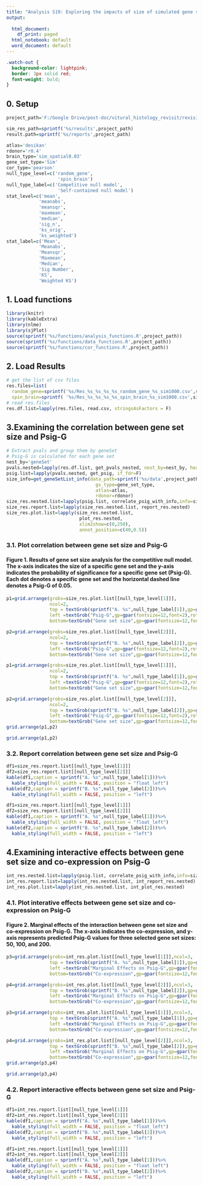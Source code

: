 ```yaml
---
title: "Analysis S19: Exploring the impacts of size of simulated gene sets on Psig-G"
output:
  
  html_document:
    df_print: paged
  html_notebook: default
  word_document: default
---
```


```css
.watch-out {
  background-color: lightpink;
  border: 3px solid red;
  font-weight: bold;
}
```


## 0. Setup
```r
project_path='F:/Google Drive/post-doc/vitural_histology_revisit/revision_code'

sim_res_path=sprintf('%s/results',project_path)
result.path=sprintf('%s/reports',project_path)

atlas='desikan'
rdonor='r0.4'
brain_type='sim_spatial0.03'
gene_set_type='Sim'
cor_type='pearson'
null_type_level=c('random_gene',
                   'spin_brain')
null_type_label=c('Competitive null model',
                   'Self-contained null model')
stat_level=c('mean',
            'meanabs',
            'meansqr',
            'maxmean',
            'median',
            'sig_n',
            'ks_orig',
            'ks_weighted')
stat_label=c('Mean',
            'Meanabs',
            'Meansqr',
            'Maxmean',
            'Median',
            'Sig Number',
            'KS',
            'Weighted KS')
```

## 1. Load functions

```r
library(knitr)
library(kableExtra)
library(nlme)
library(sjPlot)
source(sprintf('%s/functions/analysis_functions.R',project_path))
source(sprintf('%s/functions/data_functions.R',project_path))
source(sprintf('%s/functions/cor_functions.R',project_path))
```

## 2. Load Results
```r

# get the list of csv files
res.files=list(
  random_gene=sprintf('%s/Res_%s_%s_%s_%s_random_gene_%s_sim1000.csv',sim_res_path,atlas,rdonor,brain_type,gene_set_type,cor_type),
  spin_brain=sprintf( '%s/Res_%s_%s_%s_%s_spin_brain_%s_sim1000.csv',sim_res_path,atlas,rdonor,brain_type,gene_set_type,cor_type))
# read res.files
res.df.list=lapply(res.files, read.csv, stringsAsFactors = F)
```


## 3.Examining the correlation between gene set size and Psig-G

```r
# Extract pvals and group them by geneSet 
# Psig-G is calculated for each gene set
nest_by='geneSet'
pvals.nested=lapply(res.df.list, get_pvals_nested, nest_by=nest_by, heat_plot=F)
psig.list=lapply(pvals.nested, get_psig, if_fdr=F)
size_info=get_geneSetList_info(data_path=sprintf('%s/data',project_path),
                                 gs_type=gene_set_type,
                                 atlas=atlas,
                                 rdonor=rdonor)
size_res.nested.list=lapply(psig.list, correlate_psig_with_info,info=size_info,var2test='size')
size_res.report.list=lapply(size_res.nested.list, report_res.nested)
size_res.plot.list=lapply(size_res.nested.list, 
                           plot_res.nested, 
                           xlim2show=c(0,250),
                           annot_position=c(40,0.5))
```

### 3.1. Plot correlation between gene set size and Psig-G
#### Figure 1. Results of gene set size analysis for the competitive null model. The x-axis indicates the size of a specific gene set and the y-axis indicates the probability of significance for a specific gene set (Psig-G). Each dot denotes a specific gene set and the horizontal dashed line denotes a Psig-G of 0.05. 
```r
p1=grid.arrange(grobs=size_res.plot.list[[null_type_level[1]]],
                ncol=2,
                top = textGrob(sprintf("A. %s",null_type_label[1]),gp=gpar(fontsize=16,font=1),x = -0.01, hjust = 0),
                left =textGrob("Psig-G",gp=gpar(fontsize=12,font=2),rot=90),
                bottom=textGrob("Gene set size",gp=gpar(fontsize=12,font=2)))

p2=grid.arrange(grobs=size_res.plot.list[[null_type_level[2]]],
                ncol=2,
                top = textGrob(sprintf("B. %s",null_type_label[2]),gp=gpar(fontsize=16,font=1),x = -0.01, hjust = 0),
                left =textGrob("Psig-G",gp=gpar(fontsize=12,font=2),rot=90),
                bottom=textGrob("Gene set size",gp=gpar(fontsize=12,font=2)))

```

```r
p1=grid.arrange(grobs=size_res.plot.list[[null_type_level[1]]],
                ncol=2,
                top = textGrob(sprintf("A. %s",null_type_label[1]),gp=gpar(fontsize=16,font=1),x = -0.01, hjust = 0),
                left =textGrob("Psig-G",gp=gpar(fontsize=12,font=2),rot=90),
                bottom=textGrob("Gene set size",gp=gpar(fontsize=12,font=2)))

p2=grid.arrange(grobs=size_res.plot.list[[null_type_level[2]]],
                ncol=2,
                top = textGrob(sprintf("B. %s",null_type_label[2]),gp=gpar(fontsize=16,font=1),x = -0.01, hjust = 0),
                left =textGrob("Psig-G",gp=gpar(fontsize=12,font=2),rot=90),
                bottom=textGrob("Gene set size",gp=gpar(fontsize=12,font=2)))
grid.arrange(p1,p2)
```
```r
grid.arrange(p1,p2)
```


### 3.2. Report correlation between gene set size and Psig-G

```r
df1=size_res.report.list[[null_type_level[1]]]
df2=size_res.report.list[[null_type_level[2]]]
kable(df1,caption = sprintf("A. %s",null_type_label[1]))%>%
  kable_styling(full_width = FALSE, position = "float_left")
kable(df2,caption = sprintf("B. %s",null_type_label[2]))%>%
  kable_styling(full_width = FALSE, position = "left")
```

```r
df1=size_res.report.list[[null_type_level[1]]]
df2=size_res.report.list[[null_type_level[2]]]
kable(df1,caption = sprintf("A. %s",null_type_label[1]))%>%
  kable_styling(full_width = FALSE, position = "float_left")
kable(df2,caption = sprintf("B. %s",null_type_label[2]))%>%
  kable_styling(full_width = FALSE, position = "left")
```

## 4.Examining interactive effects between gene set size and co-expression on Psig-G

```r
int_res.nested.list=lapply(psig.list, correlate_psig_with_info,info=size_info,var2test='coexp_mean',int_size=TRUE)
int_res.report.list=lapply(int_res.nested.list, int_report_res.nested)
int_res.plot.list=lapply(int_res.nested.list, int_plot_res.nested)
```


### 4.1. Plot interative effects between gene set size and co-expression on Psig-G
#### Figure 2. Marginal effects of the interaction between gene set size and co-expression on Psig-G. The x-axis indicates the co-expression, and y-axis represents predicted Psig-G values for three selected gene set sizes: 50, 100, and 200.
```r
p3=grid.arrange(grobs=int_res.plot.list[[null_type_level[1]]],ncol=3,
                top = textGrob(sprintf("A. %s",null_type_label[1]),gp=gpar(fontsize=16,font=1),x = -0.01, hjust = 0),
                left =textGrob("Marginal Effects on Psig-G",gp=gpar(fontsize=12,font=2),rot=90),
                bottom=textGrob("Co-expression",gp=gpar(fontsize=12,font=2)))

p4=grid.arrange(grobs=int_res.plot.list[[null_type_level[2]]],ncol=3,
                top = textGrob(sprintf("B. %s",null_type_label[2]),gp=gpar(fontsize=16,font=1),x = -0.01, hjust = 0),
                left =textGrob("Marginal Effects on Psig-G",gp=gpar(fontsize=12,font=2),rot=90),
                bottom=textGrob("Co-expression",gp=gpar(fontsize=12,font=2)))
```

```r
p3=grid.arrange(grobs=int_res.plot.list[[null_type_level[1]]],ncol=3,
                top = textGrob(sprintf("A. %s",null_type_label[1]),gp=gpar(fontsize=16,font=1),x = -0.01, hjust = 0),
                left =textGrob("Marginal Effects on Psig-G",gp=gpar(fontsize=12,font=2),rot=90),
                bottom=textGrob("Co-expression",gp=gpar(fontsize=12,font=2)))

p4=grid.arrange(grobs=int_res.plot.list[[null_type_level[2]]],ncol=3,
                top = textGrob(sprintf("B. %s",null_type_label[2]),gp=gpar(fontsize=16,font=1),x = -0.01, hjust = 0),
                left =textGrob("Marginal Effects on Psig-G",gp=gpar(fontsize=12,font=2),rot=90),
                bottom=textGrob("Co-expression",gp=gpar(fontsize=12,font=2)))
grid.arrange(p3,p4)
```
```r
grid.arrange(p3,p4)
```

### 4.2. Report interactive effects between gene set size and Psig-G
```r

df1=int_res.report.list[[null_type_level[1]]]
df2=int_res.report.list[[null_type_level[2]]]
kable(df1,caption = sprintf("A. %s",null_type_label[1]))%>%
  kable_styling(full_width = FALSE, position = "float_left")
kable(df2,caption = sprintf("B. %s",null_type_label[2]))%>%
  kable_styling(full_width = FALSE, position = "left")
```

```r
df1=int_res.report.list[[null_type_level[1]]]
df2=int_res.report.list[[null_type_level[2]]]
kable(df1,caption = sprintf("A. %s",null_type_label[1]))%>%
  kable_styling(full_width = FALSE, position = "float_left")
kable(df2,caption = sprintf("B. %s",null_type_label[2]))%>%
  kable_styling(full_width = FALSE, position = "left")
```

